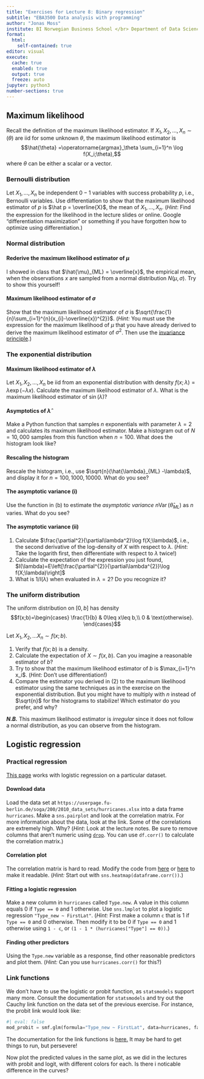 ```yaml
---
title: "Exercises for Lecture 8: Binary regression"
subtitle: "EBA3500 Data analysis with programming"
author: "Jonas Moss"
institute: BI Norwegian Business School </br> Department of Data Science and Analytics
format: 
  html:
    self-contained: true
editor: visual
execute:
  cache: true
  enabled: true
  output: true
  freeze: auto
jupyter: python3
number-sections: true
---
```


## Maximum likelihood

Recall the definition of the maximum likelihood estimator. If $X_1,X_2,\ldots, X_n\sim(\theta)$ are iid for some unknown $\theta$, the maximum likelihood estimator is
$$\hat{\theta} =\operatorname{argmax}_\theta \sum_{i=1}^n \log f(X_i;\theta),$$
where $\theta$ can be either a scalar or a vector.

### Bernoulli distribution
Let $X_1, ..., X_n$ be independent $0-1$ variables with success probability $p$, i.e., Bernoulli variables. Use differentiation to show that the maximum likelihood estimator of $p$ is $\hat p = \overline{X}$, the mean of $X_1, ..., X_n$. (*Hint*: Find the expression for the likelihood in the lecture slides or online. Google "differentiation maximization" or something if you have forgotten how to optimize using differentiation.) 

### Normal distribution

#### Rederive the maximum likelihood estimator of $\mu$
I showed in class that $\hat{\mu}_{ML} = \overline{x}$, the empirical mean, when the observations $x$ are sampled from a normal distribution $N(\mu,\sigma)$. Try to show this yourself!

#### Maximum likelihood estimator of $\sigma$
Show that the maximum likelihood estimator of $\sigma$ is $\sqrt{\frac{1}{n}\sum_{i=1}^{n}(x_{i}-\overline{x})^{2}}$. (*Hint:* You must use the expression for the maximum likelihood of $\mu$ that you have already derived to derive the maximum likelihood estimator of $\sigma^2$. Then use the [invariance principle](https://stats.stackexchange.com/a/77661/179305).)

### The exponential distribution

#### Maximum likelihood estimator of $\lambda$
Let $X_1,X_2,\ldots,X_n$ be iid from an exponential distribution with density $f(x; \lambda) = \lambda\exp(-\lambda x)$. Calculate the maximum likelihood estimator of $\lambda$. What is the maximum likelihood estimator of $\sin(\lambda)$?

#### Asymptotics of $\hat{\lambda}$
Make a Python function that samples $n$ exponentials with parameter $\lambda = 2$ and calculates its maximum likelihood estimator. Make a histogram out of $N = 10,000$ samples from this function when $n = 100$. What does the histogram look like?

#### Rescaling the histogram
Rescale the histogram, i.e., use $\sqrt{n}(\hat{\lambda}_{ML} -\lambda)$, and display it for $n = 100, 1000, 10000$. What do you see?

#### The asymptotic variance (i)
Use the function in (b) to estimate the *asymptotic variance* $n\operatorname{Var}(\hat{\theta}_{ML})$ as $n$ varies. What do you see? 

#### The asymptotic variance (ii)
1. Calculate $\frac{\partial^2}{\partial\lambda^2}\log f(X;\lambda)$, i.e., the second derivative of the log-density of $X$ with respect to $\lambda$. (*Hint*: Take the logarith first, then differentiate with respect to $\lambda$ twice!)
2. Calculate the expectation of the expression you just found, $I(\lambda)=E\left[\frac{\partial^{2}}{\partial\lambda^{2}}\log f(X;\lambda)\right]$
3. What is $1/I(\lambda)$ when evaluated in $\lambda = 2$? Do you recognize it?

### The uniform distribution
The uniform distribution on $[0, b]$ has density $$f(x;b)=\begin{cases}
\frac{1}{b} & 0\leq x\leq b,\\
0 & \text{otherwise}.
\end{cases}$$

Let $X_1,X_2,\ldots X_n\sim f(x;b)$. 

1. Verify that $f(x;b)$ is a density.
2. Calculate the expectation of $X \sim f(x, b)$. Can you imagine a reasonable estimator of $b$?
3. Try to show that the maximum likelihood estimator of $b$ is $\max_{i=1}^n x_i$. (*Hint:* Don't use differentiation!)
4. Compare the estimator you derived in (2) to the maximum likelihood estimator using the same techniques as in the exercise on the exponential distribution. But you might have to multiply with $n$ instead of $\sqrt{n}$ for the histograms to stabilize! Which estimator do you prefer, and why?

***N.B.*** This maximum likelihood estimator is *irregular* since it does not follow a normal distribution, as you can observe from the histogram.

## Logistic regression

### Practical regression
[This page](https://www.geo.fu-berlin.de/en/v/soga/Basics-of-statistics/Logistic-Regression/Logistic-Regression-in-R---An-Example/index.html) works with logistic regression on a particular dataset.

#### Download data
Load the data set at `https://userpage.fu-berlin.de/soga/200/2010_data_sets/hurricanes.xlsx` into a data frame `hurricanes`. Make a `sns.pairplot` and look at the correlation matrix. For more information about the data, look at the link. Some of the correlations are extremely high. Why? (*Hint*: Look at the lecture notes. Be sure to remove columns that aren't numeric using [`drop`](https://pandas.pydata.org/docs/reference/api/pandas.DataFrame.drop.html). You can use `df.corr()` to calculate the correlation matrix.)

#### Correlation plot
The correlation matrix is hard to read. Modify the code from [here](https://seaborn.pydata.org/examples/many_pairwise_correlations.html) or [here](https://medium.com/@szabo.bibor/how-to-create-a-seaborn-correlation-heatmap-in-python-834c0686b88e) to make it readable. (*Hint:* Start out with `sns.heatmap(dataframe.corr())`.)

#### Fitting a logistic regression
Make a new column in `hurricanes` called `Type.new`. A value in this column equals $0$ if `Type == 0` and $1$ otherwise. Use `sns.lmplot` to plot a logistic regression `"Type_new ~ FirstLat"`. (*Hint:* First make a column `c` that is $1$ if `Type == 0` and $0$ otherwise. Then modify it to be $0$ if `Type == 0` and $1$ otherwise using `1 - c`, or `(1 - 1 * (hurricanes["Type"] == 0))`.)

#### Finding other predictors
Using the `Type.new` variable as a response, find other reasonable predictors and plot them. (*Hint:* Can you use `hurricanes.corr()` for this?)

### Link functions
We don't have to use the logistic or probit function, as `statsmodels` support many more. Consult the documentation for `statsmodels` and try out the Cauchy link function on the data set of the previous exercise. For instance, the probit link would look like:

```python
#| eval: false
mod_probit = smf.glm(formula="Type_new ~ FirstLat", data=hurricanes, family=sm.families.Binomial(sm.genmod.families.links.probit())).fit()
```

The documentation for the link functions is [here.](https://www.statsmodels.org/stable/glm.html#link-functions) It may be hard to get things to run, but persevere!

Now plot the predicted values in the same plot, as we did in the lectures with probit and logit, with different colors for each. Is there i noticable difference in the curves?